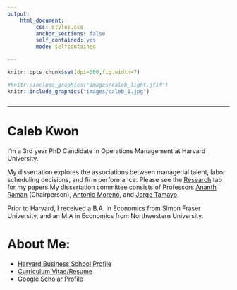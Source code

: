 ```yaml
---
output: 
    html_document:
         css: styles.css
         anchor_sections: false
         self_contained: yes
         mode: selfcontained

---
```


```r
knitr::opts_chunk$set(dpi=300,fig.width=7)
```

<!-- <script> -->
<!--    $(document).ready(function() { -->
<!--      $head = $('#header'); -->
<!--      $head.prepend('<img src=\"hbs.jpg\" style=\"float: right;width: 150px;\"/>') -->
<!--    }); -->
<!-- </script> -->

<!-- Global site tag (gtag.js) - Google Analytics -->
<script async src="https://www.googletagmanager.com/gtag/js?id=UA-165847699-1"></script>
<script>
  window.dataLayer = window.dataLayer || [];
  function gtag(){dataLayer.push(arguments);}
  gtag('js', new Date());

  gtag('config', 'UA-165847699-1');
</script>

```r
#knitr::include_graphics("images/caleb_light.jfif")
knitr::include_graphics("images/caleb_1.jpg")
```


<div style="margin-bottom:25px;">
</div>

<!-- <img src="images/caleb_light.jfif" height = "300" style ="display:block; margin-left: auto; margin-right:auto;"> -->



<style type="text/css">
    /* default styles here for older browsers. 
       I tend to go for a 600px - 960px width max but using percentages
    */
    @media only screen and (min-width: 960px) {
        /* styles for browsers larger than 960px; */
    }
    @media only screen and (min-width: 1440px) {
        /* styles for browsers larger than 1440px; */
    }
    @media only screen and (min-width: 2000px) {
        /* for sumo sized (mac) screens */
    }
    @media only screen and (max-device-width: 480px) {
       /* styles for mobile browsers smaller than 480px; (iPhone) */
    }
    @media only screen and (device-width: 768px) {
       /* default iPad screens */
    }
    /* different techniques for iPad screening */
    @media only screen and (min-device-width: 481px) and (max-device-width: 1024px) and (orientation:portrait) {
      /* For portrait layouts only */
    }

    @media only screen and (min-device-width: 481px) and (max-device-width: 1024px) and (orientation:landscape) {
      /* For landscape layouts only */
    }
</style>


***

# Caleb Kwon 

I'm a 3rd year PhD Candidate in Operations Management at Harvard University. 

My dissertation explores the associations between managerial talent, labor scheduling decisions, and firm performance. Please see the [Research](https://calebkwon.com/research.html) tab for my papers.My dissertation committee consists of Professors [Ananth Raman](https://www.hbs.edu/faculty/Pages/profile.aspx?facId=6534) (Chairperson), [Antonio Moreno](https://www.hbs.edu/faculty/Pages/profile.aspx?facId=1029325), and [Jorge Tamayo](https://www.hbs.edu/faculty/Pages/profile.aspx?facId=1063486).  

Prior to Harvard, I received a B.A. in Economics from Simon Fraser University, and an M.A in Economics from Northwestern University. 

# About Me:

  - [Harvard Business School Profile](https://www.hbs.edu/faculty/Pages/profile.aspx?facId=1160260) 
  - [Curriculum Vitae/Resume](https://calebkwon.com/CV.html)
  - [Google Scholar Profile](https://scholar.google.com/citations?user=mBw3GmIAAAAJ)

